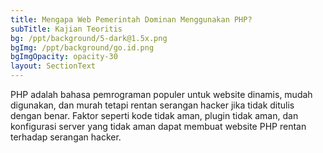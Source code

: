 ```yaml
---
title: Mengapa Web Pemerintah Dominan Menggunakan PHP?
subTitle: Kajian Teoritis
bg: /ppt/background/5-dark@1.5x.png
bgImg: /ppt/background/go.id.png
bgImgOpacity: opacity-30
layout: SectionText
---
```


PHP adalah bahasa pemrograman populer untuk website dinamis, mudah digunakan, dan murah tetapi rentan serangan hacker jika tidak ditulis dengan benar. Faktor seperti kode tidak aman, plugin tidak aman, dan konfigurasi server yang tidak aman dapat membuat website PHP rentan terhadap serangan hacker.
